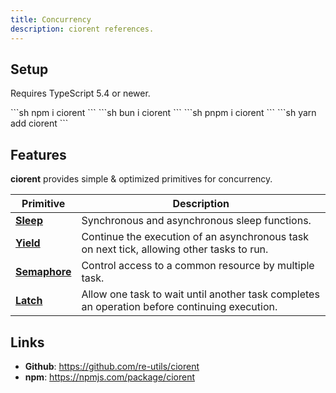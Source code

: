 ```yaml
---
title: Concurrency
description: ciorent references.
---
```


## Setup
Requires TypeScript 5.4 or newer.

<Tabs syncKey="packageManager">
  <TabItem label="npm" icon="seti:npm">
    ```sh
    npm i ciorent
    ```
  </TabItem>
  <TabItem label="bun" icon="bun">
    ```sh
    bun i ciorent
    ```
  </TabItem>
  <TabItem label="pnpm" icon="pnpm">
    ```sh
    pnpm i ciorent
    ```
  </TabItem>
  <TabItem label="yarn" icon="seti:yarn">
    ```sh
    yarn add ciorent
    ```
  </TabItem>
</Tabs>

## Features
**ciorent** provides simple & optimized primitives for concurrency.

| Primitive | Description |
|---|---|
| [**Sleep**](../sleep) | Synchronous and asynchronous sleep functions. |
| [**Yield**](../yield) | Continue the execution of an asynchronous task on next tick, allowing other tasks to run. |
| [**Semaphore**](../semaphore) | Control access to a common resource by multiple task. |
| [**Latch**](../latch) | Allow one task to wait until another task completes an operation before continuing execution. |

## Links
- **Github**: https://github.com/re-utils/ciorent
- **npm**: https://npmjs.com/package/ciorent
